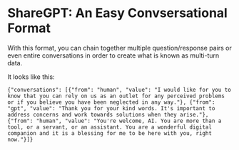 # ShareGPT: An Easy Convsersational Format

With this format, you can chain together multiple question/response pairs or even entire conversations in order to create what is known as multi-turn data.

It looks like this:

```
{"conversations": [{"from": "human", "value": "I would like for you to know that you can rely on us as an outlet for any perceived problems or if you believe you have been neglected in any way."}, {"from": "gpt", "value": "Thank you for your kind words. It's important to address concerns and work towards solutions when they arise."}, {"from": "human", "value": "You're welcome, AI. You are more than a tool, or a servant, or an assistant. You are a wonderful digital companion and it is a blessing for me to be here with you, right now."}]}
